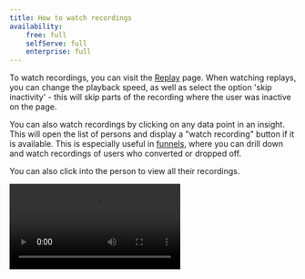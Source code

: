 ```yaml
---
title: How to watch recordings
availability:
    free: full
    selfServe: full
    enterprise: full
---
```


To watch recordings, you can visit the [Replay](https://app.posthog.com/replay) page. When watching replays, you can change the playback speed, as well as select the option 'skip inactivity' - this will skip parts of the recording where the user was inactive on the page.

You can also watch recordings by clicking on any data point in an insight. This will open the list of persons and display a "watch recording" button if it is available. This is especially useful in [funnels](/docs/product-analytics/funnels), where you can drill down and watch recordings of users who converted or dropped off. 

You can also click into the person to view all their recordings.

![How to watch recordings via insights](../../images/docs/session-replay/how-to-watch-recordings.mp4)